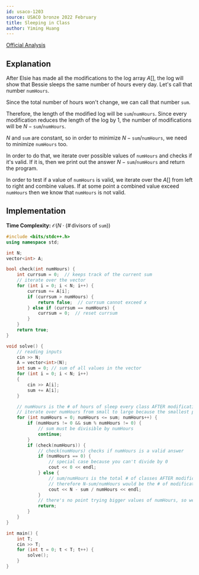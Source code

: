```yaml
---
id: usaco-1203
source: USACO bronze 2022 February
title: Sleeping in Class
author: Yiming Huang
---
```


[Official Analysis](http://usaco.org/current/data/sol_prob1_bronze_feb22.html)


## Explanation

After Elsie has made all the modifications to the log array $A[]$, the log will show that Bessie sleeps the same number of hours every day. Let's call that number $\texttt{numHours}$. 

Since the total number of hours won't change, we can call that number $\texttt{sum}$.

Therefore, the length of the modified log will be $\texttt{sum}/\texttt{numHours}$. Since every modification reduces the length of the log by 1, the number of modifications will be $N-\texttt{sum}/\texttt{numHours}$.

$N$ and $\texttt{sum}$ are constant, so in order to minimize $N-\texttt{sum}/\texttt{numHours}$, we need to minimize $\texttt{numHours}$ too.

In order to do that, we iterate over possible values of $\texttt{numHours}$ and checks if it's valid. If it is, then we print out the answer $N-\texttt{sum}/\texttt{numHours}$ and return the program.

In order to test if a value of $\texttt{numHours}$ is valid, we iterate over the $A[]$ from left to right and combine values. If at some point a combined value exceed $\texttt{numHours}$ then we know that $\texttt{numHours}$ is not valid.

## Implementation

**Time Complexity:** $\mathcal{O}(N \cdot (\# \, \text{divisors of } \texttt{sum}))$

<LanguageSection>
<CPPSection>

```cpp
#include <bits/stdc++.h>
using namespace std;

int N;
vector<int> A;

bool check(int numHours) {
	int currsum = 0;  // keeps track of the current sum
	// iterate over the vector
	for (int i = 0; i < N; i++) {
		currsum += A[i];
		if (currsum > numHours) {
			return false;  // currsum cannot exceed x
		} else if (currsum == numHours) {
			currsum = 0;  // reset currsum
		}
	}
	return true;
}

void solve() {
	// reading inputs
	cin >> N;
	A = vector<int>(N);
	int sum = 0; // sum of all values in the vector
	for (int i = 0; i < N; i++)
	{
		cin >> A[i];
		sum += A[i];
	}

	// numHours is the # of hours of sleep every class AFTER modification
	// iterate over numHours from small to large because the smallest possible numHours is optimal
	for (int numHours = 0; numHours <= sum; numHours++) {
		if (numHours != 0 && sum % numHours != 0) {
			// sum must be divisible by numHours
			continue;
		}
		if (check(numHours)) {
			// check(numHours) checks if numHours is a valid answer
			if (numHours == 0) {
				// special case because you can't divide by 0
				cout << 0 << endl;
			} else {
				// sum/numHours is the total # of classes AFTER modification
				// therefore N-sum/numHours would be the # of modifications needed
				cout << N - sum / numHours << endl;
			}
			// there's no point trying bigger values of numHours, so we return and go to solve the next test case
			return;
		}
	}
}

int main() {
	int T;
	cin >> T;
	for (int t = 0; t < T; t++) {
		solve();
	}
}
```

</CPPSection>
</LanguageSection>
